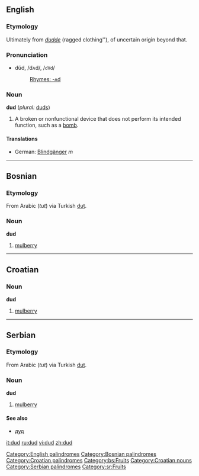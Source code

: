 ==English==
[[Category:English palindromes]]
===Etymology===
Ultimately from ''[[dudde]]'' (ragged clothing''), of uncertain origin beyond that.

===Pronunciation===
*dŭd, /dʌd/, /<tt>dVd</tt>/
*:[[Rhymes:English:-ʌd|Rhymes: -ʌd]]

===Noun===
'''dud''' (''plural:'' [[duds]])

# A broken or nonfunctional device that does not perform its intended function, such as a [[bomb]].
====Translations====
*German: [[Blindgänger]] ''m''
----

==Bosnian==
===Etymology===
From Arabic {{ARchar|[[توت|تُوت]]}} (''tut'') via Turkish [[dut]].
===Noun===
'''dud''' {{m}}
#[[mulberry]]

[[Category:Bosnian palindromes]]

----

==Croatian==
===Noun===
'''dud'''

#[[mulberry]]

[[Category:Croatian palindromes]]

----

==Serbian==

===Etymology===
From Arabic {{ARchar|[[توت|تُوت]]}} (''tut'') via Turkish [[dut]].

===Noun===
'''dud''' {{m}}
#[[mulberry]]

====See also====
*[[дуд#Serbian|дуд]]

[[Category:bs:Fruits]]
[[Category:Croatian nouns]]
[[Category:Serbian palindromes]]
[[Category:sr:Fruits]]

[[it:dud]]
[[ru:dud]]
[[vi:dud]]
[[zh:dud]]